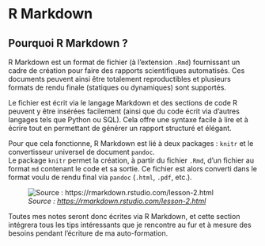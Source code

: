 # R Markdown

## Pourquoi R Markdown ?

R Markdown est un format de fichier (à l'extension `.Rmd`) fournissant un cadre
de création pour faire des rapports scientifiques automatisés. Ces documents
peuvent ainsi être totalement reproductibles et plusieurs formats de rendu
finale (statiques ou dynamiques) sont supportés.

Le fichier est écrit via le langage Markdown et des sections de code R peuvent y
être insérées facilement (ainsi que du code écrit via d'autres langages tels
que Python ou SQL). Cela offre une syntaxe facile à lire et à écrire tout en
permettant de générer un rapport structuré et élégant.

Pour que cela fonctionne, R Markdown est lié à deux packages : `knitr` et le
convertisseur universel de document `pandoc`.  
Le package `knitr` permet la création, à partir du fichier `.Rmd`, d'un fichier
au format `md` contenant le code et sa sortie. Ce fichier est alors converti
dans le format voulu de rendu final via `pandoc` (`.html`, `.pdf`, etc.).

![*Source : <https://rmarkdown.rstudio.com/lesson-2.html>*](image/rmarkdownflow.png)

Toutes mes notes seront donc écrites via R Markdown, et cette section intégrera
tous les tips intéressants que je rencontre au fur et à mesure des besoins 
pendant l'écriture de ma auto-formation.
